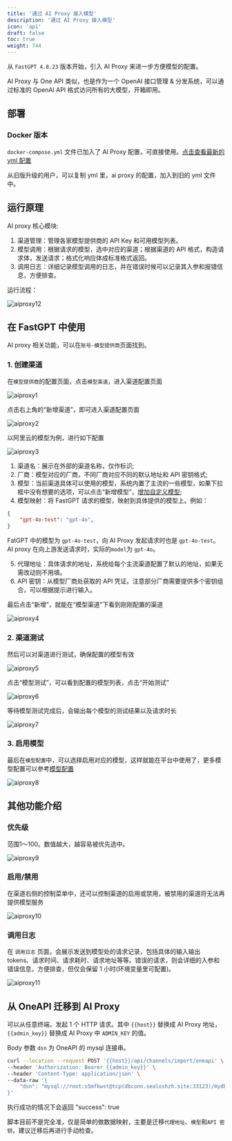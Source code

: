 ```yaml
---
title: '通过 AI Proxy 接入模型'
description: '通过 AI Proxy 接入模型'
icon: 'api'
draft: false
toc: true
weight: 744
---
```


从 `FastGPT 4.8.23` 版本开始，引入 AI Proxy 来进一步方便模型的配置。

AI Proxy 与 One API 类似，也是作为一个 OpenAI 接口管理 & 分发系统，可以通过标准的 OpenAI API 格式访问所有的大模型，开箱即用。

## 部署

### Docker 版本

`docker-compose.yml` 文件已加入了 AI Proxy 配置，可直接使用。[点击查看最新的 yml 配置](https://raw.githubusercontent.com/labring/FastGPT/main/deploy/docker/docker-compose-pgvector.yml)

从旧版升级的用户，可以复制 yml 里，ai proxy 的配置，加入到旧的 yml 文件中。

## 运行原理

AI proxy 核心模块: 

1. 渠道管理：管理各家模型提供商的 API Key 和可用模型列表。
2. 模型调用：根据请求的模型，选中对应的渠道；根据渠道的 API 格式，构造请求体，发送请求；格式化响应体成标准格式返回。
3. 调用日志：详细记录模型调用的日志，并在错误时候可以记录其入参和报错信息，方便排查。

运行流程：

![aiproxy12](/imgs/aiproxy1.png)

## 在 FastGPT 中使用

AI proxy 相关功能，可以在`账号-模型提供商`页面找到。

### 1. 创建渠道

在`模型提供商`的配置页面，点击`模型渠道`，进入渠道配置页面

![aiproxy1](/imgs/aiproxy-1.png)

点击右上角的“新增渠道”，即可进入渠道配置页面

![aiproxy2](/imgs/aiproxy-2.png)

以阿里云的模型为例，进行如下配置

![aiproxy3](/imgs/aiproxy-3.png)

1. 渠道名：展示在外部的渠道名称，仅作标识;
2. 厂商：模型对应的厂商，不同厂商对应不同的默认地址和 API 密钥格式;
3. 模型：当前渠道具体可以使用的模型，系统内置了主流的一些模型，如果下拉框中没有想要的选项，可以点击“新增模型”，[增加自定义模型](/docs/development/modelconfig/intro/#新增自定义模型);
4. 模型映射：将 FastGPT 请求的模型，映射到具体提供的模型上。例如：
   
```json
{
    "gpt-4o-test": "gpt-4o",
}
```

FatGPT 中的模型为 `gpt-4o-test`，向 AI Proxy 发起请求时也是 `gpt-4o-test`。AI proxy 在向上游发送请求时，实际的`model`为 `gpt-4o`。

5. 代理地址：具体请求的地址，系统给每个主流渠道配置了默认的地址，如果无需改动则不用填。
6. API 密钥：从模型厂商处获取的 API 凭证。注意部分厂商需要提供多个密钥组合，可以根据提示进行输入。

最后点击“新增”，就能在“模型渠道”下看到刚刚配置的渠道

![aiproxy4](/imgs/aiproxy-4.png)

### 2. 渠道测试

然后可以对渠道进行测试，确保配置的模型有效

![aiproxy5](/imgs/aiproxy-5.png)

点击“模型测试”，可以看到配置的模型列表，点击“开始测试”

![aiproxy6](/imgs/aiproxy-6.png)

等待模型测试完成后，会输出每个模型的测试结果以及请求时长

![aiproxy7](/imgs/aiproxy-7.png)

### 3. 启用模型

最后在`模型配置`中，可以选择启用对应的模型，这样就能在平台中使用了，更多模型配置可以参考[模型配置](/docs/development/modelconfig/intro)

![aiproxy8](/imgs/aiproxy-8.png)

## 其他功能介绍

### 优先级

范围1～100。数值越大，越容易被优先选中。

![aiproxy9](/imgs/aiproxy-9.png)

### 启用/禁用

在渠道右侧的控制菜单中，还可以控制渠道的启用或禁用，被禁用的渠道将无法再提供模型服务

![aiproxy10](/imgs/aiproxy-10.png)

### 调用日志

在 `调用日志` 页面，会展示发送到模型处的请求记录，包括具体的输入输出 tokens、请求时间、请求耗时、请求地址等等。错误的请求，则会详细的入参和错误信息，方便排查，但仅会保留 1 小时(环境变量里可配置)。

![aiproxy11](/imgs/aiproxy-11.png)

## 从 OneAPI 迁移到 AI Proxy

可以从任意终端，发起 1 个 HTTP 请求。其中 `{{host}}` 替换成 AI Proxy 地址，`{{admin_key}}` 替换成 AI Proxy 中 `ADMIN_KEY` 的值。

Body 参数 `dsn` 为 OneAPI 的 mysql 连接串。

```bash
curl --location --request POST '{{host}}/api/channels/import/oneapi' \
--header 'Authorization: Bearer {{admin_key}}' \
--header 'Content-Type: application/json' \
--data-raw '{
    "dsn": "mysql://root:s5mfkwst@tcp(dbconn.sealoshzh.site:33123)/mydb"
}'
```

执行成功的情况下会返回 "success": true

脚本目前不是完全准，仅是简单的做数据映射，主要是迁移`代理地址`、`模型`和`API 密钥`，建议迁移后再进行手动检查。